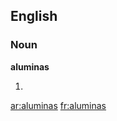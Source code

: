 ==English==

===Noun===
'''aluminas'''

# {{plural of|[[alumina]]}}

[[ar:aluminas]]
[[fr:aluminas]]